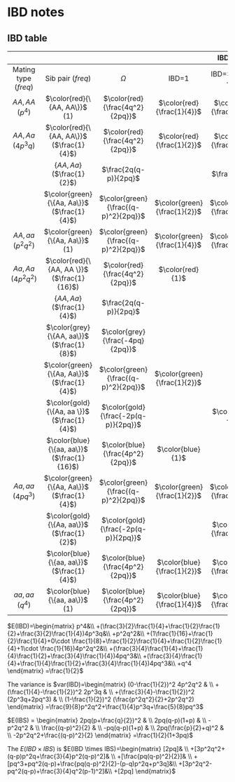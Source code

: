 # IBD notes {#IBD-fam}

## IBD table

| |  | | | IBD $(freq)$ | | |
|:--:|:--:|:--:|:--:|:-:|:-:|:-:|
|Mating type ($freq$) | Sib pair ($freq$) |$\Omega$ | IBD=1 | IBD=$\frac{1}{2}$ | IBD=0 | $E(IBD)$ | $IBS$|
| $AA , AA$ ($p^4$)| $\color{red}{\{AA, AA\}}$ (1) |$\color{red}{\frac{4q^2}{2pq}}$ | $\color{red}{\frac{1}{4}}$ | $\color{red}{\frac{1}{2}}$ |$\color{red}{\frac{1}{4}}$ | $\color{red}{\frac{1}{2}}$ |
| $AA , Aa$ ($4p^3q$)| $\color{red}{\{AA, AA\}}$ ($\frac{1}{4}$) | $\color{red}{\frac{4q^2}{2pq}}$ | $\color{red}{\frac{1}{2}}$ | $\color{red}{\frac{1}{2}}$ | |$\color{red}{\frac{3}{4}}$ |
| | $\{AA, Aa\}$ ($\frac{1}{2}$) | $\frac{2q(q-p)}{2pq}$ | | $\frac{1}{2}$ | $\frac{1}{2}$ | $\frac{1}{4}$ |
| | $\color{green}{\{Aa, Aa\}}$ ($\frac{1}{4}$) |$\color{green}{\frac{(q-p)^2}{2pq}}$ |$\color{green}{\frac{1}{2}}$ | $\color{green}{\frac{1}{2}}$ | | $\color{green}{\frac{3}{4}}$ |
| $AA , aa$ ($p^2q^2$)| $\color{green}{\{Aa, Aa\}}$ (1) | $\color{green}{\frac{(q-p)^2}{2pq}}$ |$\color{green}{\frac{1}{4}}$ | $\color{green}{\frac{1}{2}}$ | $\color{green}{\frac{1}{4}}$ | $\color{green}{\frac{1}{2}}$ |
| $Aa , Aa$ ($4p^2q^2$) | $\color{red}{\{AA, AA \}}$ ($\frac{1}{16}$) |$\color{red}{\frac{4q^2}{2pq}}$ | $\color{red}{1}$| | | $\color{red}{1}$|
| | $\{AA, Aa \}$ ($\frac{1}{4}$) |$\frac{2q(q-p)}{2pq}$ |  | $1$ | | $\frac{1}{2}$|
| | $\color{grey}{\{AA, aa\}}$  ($\frac{1}{8}$) |$\color{grey}{\frac{-4pq}{2pq}}$ | | | $\color{grey}{1}$| $\color{grey}{0}$|
| | $\color{green}{\{Aa, Aa\}}$  ($\frac{1}{4}$) |$\color{green}{\frac{(q-p)^2}{2pq}}$ | $\color{green}{\frac{1}{2}}$| | $\color{green}{\frac{1}{2}}$| $\color{green}{\frac{1}{2}}$|
| | $\color{gold}{\{Aa, aa \}}$  ($\frac{1}{4}$) |$\color{gold}{\frac{-2p(q-p)}{2pq}}$ | |$\color{gold}{1}$ | | $\color{gold}{\frac{1}{2}}$|
| | $\color{blue}{\{aa, aa\}}$  ($\frac{1}{16}$) | $\color{blue}{\frac{4p^2}{2pq}}$ |$\color{blue}{1}$| | | $\color{blue}{1}$|
| $Aa, aa$ ($4pq^3$)| $\color{green}{\{Aa, Aa\}}$ ($\frac{1}{4}$) |$\color{green}{\frac{(q-p)^2}{2pq}}$  | $\color{green}{\frac{1}{2}}$ | $\color{green}{\frac{1}{2}}$ |  | $\color{green}{\frac{3}{4}}$|
| | $\color{gold}{\{Aa, aa\}}$ ($\frac{1}{2}$) |$\color{gold}{\frac{-2p(q-p)}{2pq}}$ | | $\color{gold}{\frac{1}{2}}$ |  $\color{gold}{\frac{1}{2}}$ | $\color{gold}{\frac{1}{4}}$|
| | $\color{blue}{\{aa, aa\}}$ ($\frac{1}{4}$) |$\color{blue}{\frac{4p^2}{2pq}}$ | $\color{blue}{\frac{1}{2}}$ | $\color{blue}{\frac{1}{2}}$ |  | $\color{blue}{\frac{3}{4}}$ |
| $aa, aa$ ($q^4$)| $\color{blue}{\{aa, aa\}}$ (1) | $\color{blue}{\frac{4p^2}{2pq}}$   |$\color{blue}{\frac{1}{4}}$ |  $\color{blue}{\frac{1}{2}}$ | $\color{blue}{\frac{1}{4}}$ | $\color{blue}{\frac{1}{2}}$ |

$E(IBD)=\begin{matrix}
p^4&\\
+(\frac{3}{2}\frac{1}{4}+\frac{1}{2}\frac{1}{2}+\frac{3}{2}\frac{1}{4})4p^3q&\\
+p^2q^2&\\
+(1\frac{1}{16}+\frac{1}{2}\frac{1}{4}+0\cdot \frac{1}{8}+\frac{1}{2}\frac{1}{4}+\frac{1}{2}\frac{1}{4}+1\cdot \frac{1}{16})4p^2q^2&\\
+(\frac{3}{4}\frac{1}{4}+\frac{1}{4}\frac{1}{2}+\frac{3}{4}\frac{1}{4})4pq^3&\\
+(\frac{3}{4}\frac{1}{4}+\frac{1}{4}\frac{1}{2}+\frac{3}{4}\frac{1}{4})4pq^3&\\
+q^4
\end{matrix}
=\frac{1}{2}$

The variance is
$var(IBD)=\begin{matrix}
(0-\frac{1}{2})^2 4p^2q^2 & \\
+(\frac{1}{4}-\frac{1}{2})^2  2p^3q & \\
+(\frac{3}{4}-\frac{1}{2})^2 (2p^3q+2pq^3) & \\
(1-\frac{1}{2})^2 (\frac{p^2q^2}{2}+2p^2q^2)
\end{matrix} 
=\frac{9}{8}p^2q^2+\frac{1}{4}p^3q+\frac{5}{8}pq^3$

$E(IBS) = \begin{matrix}
2pq(p+\frac{q}{2})^2 & \\
2pq(q-p)(1+p) & \\
-p^2q^2 & \\
\frac{(q-p)^2}{2} & \\
-pq(q-p)(1+p) & \\
2pq(\frac{p}{2}+q)^2 & \\
-2p^2q^2+\frac{(q-p)^2}{2}
\end{matrix}
=\frac{1}{2}(1+3pq)$

The $E(IBD\times IBS)$ is
$E(IBD \times IBS)=\begin{matrix}
[2pq]& \\
+[3p^2q^2+(q-p)p^2q+\frac{3}{4}p^2(q-p)^2]& \\
+[\frac{pq(q-p)^2}{2}]& \\
+[pq^3+pq^2(q-p)+\frac{pq(q-p)^2}{2}-(p-q)p^2q+p^3q]&\\
+[3p^2q^2-pq^2(q-p)+\frac{3}{4}q^2(p-1)^2]&\\
+[2pq]
\end{matrix}$